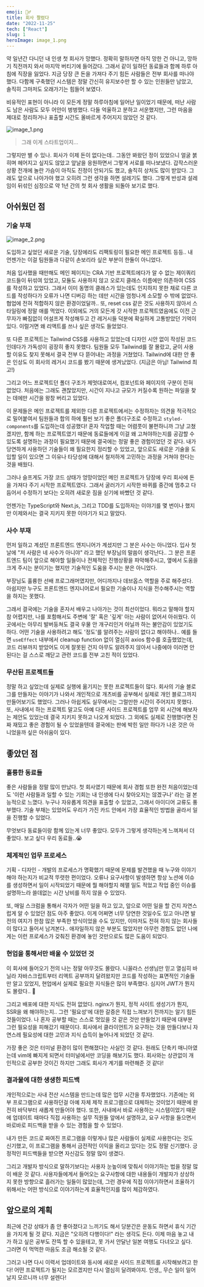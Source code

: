 ```yaml
---
emoji: 🧚‍♂️
title: 회사 짤렸다
date: "2022-11-25"
tech: ["React"]
slug: 1
heroImage: image_1.png
---
```


약 일년간 다니던 내 인생 첫 회사가 망했다. 정확히 말하자면 아직 망한 건 아니고, 망하기 직전까지 와서 마지막 버티기에 들어갔다.
그래서 같이 일하던 동료들과 함께 하루 아침에 직장을 잃었다. 지금 당장 큰 돈을 가져다 주기 힘든 사람들은 전부 회사를 떠나야 했다.
다함께 구축했던 시스템은 정말 간신히 유지보수만 할 수 있는 인원들만 남았고, 솔직히 그마저도 오래가기는 힘들어 보였다.

비유적인 표현이 아니라 이 모든게 정말 하루아침에 일어난 일이었기 때문에, 떠난 사람도 남은 사람도 모두 어안이 벙벙했다.
다들 억울하고 분하고 서운했지만, 그런 마음을 제대로 정리하거나 표출할 시간도 올바르게 주어지지 않았던 것 같다.

![image_1.png](./image_1.png)

> 그래 이게 스타트업이지...

그렇지만 별 수 있나. 회사가 이제 돈이 없다는데.. 그동안 봐왔던 정이 있었으니 얼굴 붉히며 헤어지고 싶지도 않았고 앞날을 응원하면서 그렇게 서로를 떠나보냈다. 갑작스러운 상황 전개에 놀란 가슴이 아직도 진정이 안되기도 했고, 솔직히 상처도 많이 받았다. 그래도 앞으로 나아가야 했고 오히려 그런 생각을 하면 설레기도 했다. 그렇게 반성과 설레임이 뒤섞인 심정으로 약 1년 간의 첫 회사 생활을 되돌아 보기로 했다.

## 아쉬웠던 점

### 기술 부채

![image_2.png](./image_2.png)

도입하고 싶었던 새로운 기술, 당장에라도 리팩토링이 필요한 메인 프로젝트 등등.. 내 언젠가는 이걸 팀원들과 다같이 손보리라 싶은 부분이 한둘이 아니었다.

처음 입사했을 때만해도 메인 페이지는 CRA 기반 프로젝트에다가 알 수 없는 제이쿼리 코드들이 뒤섞여 있었고, 모듈도 사용하지 않고 오로지 클래스 이름에만 의존하여 CSS를 작성하고 있었다. 그래서 이미 동명의 클래스가 있는데도 인지하지 못한 채로 다른 코드를 작성하다가 오류가 나면 디버깅 하는 데만 시간을 엄청나게 소모할 수 밖에 없었다. 협업에 전혀 적합하지 않은 환경이었달까.. 또, reset css 같은 것도 사용하지 않아서 스타일링에 정말 애를 먹었다. 이외에도 거의 모든게 갓 시작한 프로젝트였음에도 이전 근무자가 빠짐없이 어설프게 작성해두고 간 레거시들 덕분에 확실하게 고통받았던 기억이 있다. 이럴거면 왜 리액트를 쓰나 싶은 생각도 들었었다.

또 다른 프로젝트는 Tailwind CSS를 사용하고 있었는데 디자인 시안 없이 작성된 코드인데다가 가독성이 굉장히 좋지 못했다. 팀원들 모두 Tailwind를 잘 몰랐고, 굳이 사용할 이유도 찾지 못해서 결국 전부 다 뜯어내는 과정을 거쳤었다. Tailwind에 대한 안 좋은 인상도 이 회사의 레거시 코드를 봤기 때문에 생겨났었다. (지금은 아님! Tailwind 최고!)

그리고 어느 프로젝트던 폴더 구조가 제멋대로여서, 컴포넌트와 페이지의 구분이 전혀 없었다. 처음에는 그래도 괜찮았지만, 시간이 지나고 규모가 커질수록 원하는 파일을 찾는 데에만 시간을 왕창 버리고 있었다.

이 문제들은 메인 프로젝트를 제외한 다른 프로젝트에서는 수정하자는 의견을 적극적으로 밀어붙여서 팀원들과 합의 하에 훨씬 보기 좋은 폴더구조로 수정하고 `styled-components`를 도입하는데 성공했다! 혼자 작업할 때는 어렴풋이 불편하니까 그냥 고쳤겠지만, 함께 하는 프로젝트였기 때문에 동료들에게 이걸 왜 고쳐야하는지를 공감할 수 있도록 설명하는 과정이 필요했기 때문에 결국에는 정말 좋은 경험이었던 것 같다. 내가 당연하게 사용하던 기술들이 왜 필요한지 정리할 수 있었고, 앞으로도 새로운 기술을 도입할 일이 있으면 그 이유나 타당성에 대해서 철저하게 고민하는 과정을 거쳐야 한다는 것을 배웠다.

그러나 슬프게도 가장 코드 상태가 엉망이었던 메인 프로젝트가 당장에 우리 회사에 돈을 가져다 주기 시작한 프로젝트였다. 그래서 굴러가기 시작한 바퀴를 중간에 멈추고 다듬어서 수정하기 보다는 오히려 새로운 짐을 싣기에 바빴던 것 같다.

언젠가는 TypeScript와 Next.js, 그리고 TDD를 도입하자는 이야기를 몇 번이나 했지만 이제와서는 결국 지키지 못한 이야기가 되고 말았다.

### 사수 부재

먼저 일하고 계셨던 프론트엔드 엔지니어가 계셨지만 그 분은 사수는 아니었다. 입사 첫 날에 "저 사람은 네 사수가 아니야" 라고 했던 부장님의 말씀이 생각난다..
그 분은 프론트엔드 팀이 앞으로 해야할 일들이나 전체적인 진행상황을 파악해주시고, 옆에서 도움을 크게 주시는 분이기는 했지만 기술적인 도움을 주시는 분은 아니었다.

부장님도 훌륭한 선배 프로그래머였지만, 어디까지나 데브옵스 역할을 주로 해주셨다. 아쉽지만 누구도 프론트엔드 엔지니어로서 필요한 기술이나 지식을 전수해주시는 역할을 하지는 못했다.

그래서 결국에는 기술을 혼자서 배우고 나아가는 것이 최선이었다. 뭐라고 말해야 할지 참 어렵지만, 나를 포함해서도 주변에 '잘' 혹은 '깊게' 아는 사람이 없어서 아쉬웠다. 이 곳에서는 아무리 발버둥쳐도 결국 우물 안 개구리인거 아닐까 하는 불안감이 있었기도 하다. 어떤 기술을 사용하려고 해도 '정도'를 알려주는 사람이 없다고 해야하나.. 예를 들면 `useEffect` 내부에서 cleanup function 없이 열심히 axios 함수를 호출했었는데, 코드 리뷰까지 받았어도 이게 잘못된 건지 아무도 알려주지 않아서 나중에야 이러면 안된다는 걸 스스로 깨닫고 관련 코드를 전부 고친 적이 있었다.

### 무산된 프로젝트들

정말 하고 싶었는데 실제로 실행에 옮기지는 못한 프로젝트들이 많다. 회사의 기술 블로그를 만들자는 이야기가 나와서 개인적으로 개츠비를 공부해서 실제로 개인 블로그까지 만들어보기도 했었다. 그러나 아쉽게도 실무에서는 그럴만한 시간이 주어지지 못했다. 또, 사내에서 하는 프로젝트 말고도 아예 다른 사이드 프로젝트를 업무 외 시간에 해보자는 제안도 있었는데 결국 지키지 못하고 나오게 되었다. 그 외에도 실제로 진행했다면 진짜 재밌고 좋은 경험이 될 수 있었을텐데 결국에는 판에 박힌 일만 하다가 나온 것은 아니었을까 싶은 아쉬움이 있다.

## 좋았던 점

### 훌륭한 동료들

좋은 사람들을 정말 많이 만났다. 첫 회사였기 때문에 회사 경험 또한 완전 처음이었는데도 '이런 사람들과 일할 수 있는 기회는 내 인생에 다시 찾아오지는 않겠구나' 라는 걸 본능적으로 느꼈다. 누구나 자유롭게 의견을 표출할 수 있었고, 그래서 아이디어 교류도 풍부했다. 기술 부채는 있었어도 우리가 가진 카드 안에서 가장 효율적인 방법을 골라서 일을 진행할 수 있었다.

무엇보다 동료들이랑 함께 있는게 너무 좋았다. 모두가 그렇게 생각하는게 느껴져서 더 좋았다. 보고 싶다 우리 동료들..😭

### 체계적인 업무 프로세스

기획 - 디자인 - 개발의 프로세스가 명확했기 때문에 문제를 발견했을 때 누구와 이야기해야 하는지가 비교적 뚜렷한 편이었다. 오류나 요구사항이 발생하면 항상 노션에 이슈를 생성하면서 일이 시작되었기 때문에 뭘 해야할지 헤맬 일도 적었고 작업 중인 이슈를 설명하느라 쓸데없는 시간 낭비를 하지 않을 수 있었다.

또, 매일 스크럼을 통해서 각자가 어떤 일을 하고 있고, 앞으로 어떤 일을 할 건지 자연스럽게 알 수 있었던 점도 아주 좋았다. 이게 어쩌면 너무 당연한 것일수도 있고 아니면 발전의 여지가 한참 많은 부족한 방식이었을 수도 있지만, 이마저도 전혀 하지 않는 회사들이 많다고 들어서 남겨본다.. 애자일하지 않은 부분도 많았지만 아무런 경험도 없던 나에게는 이런 프로세스가 갖춰진 환경에 놓인 것만으로도 많은 도움이 되었다.

### 현업을 통해서만 배울 수 있었던 것

이 회사에 들어오기 전의 나는 정말 아무것도 몰랐다. 니꼴라스 선생님만 믿고 열심히 바닐라 자바스크립트부터 리액트 공부까지 달려왔지만 코드를 작성하는 표면적인 기술들만 알고 있었지, 현업에서 실제로 필요한 지식들은 많이 부족했다. 심지어 JWT가 뭔지도 몰랐다.. 🤫

그리고 배포에 대한 지식도 전혀 없었다. nginx가 뭔지, 정적 사이트 생성기가 뭔지, SSR을 왜 해야하는지.. 그런 '필요성'에 대한 갈증은 직접 느껴보기 전까지는 알기 힘든 것들이었다. 나 혼자 공부할 때는 스스로 멋있을 것 같은 것만 만들었기 때문에 대부분 그런 필요성을 피해갔기 때문이다. 회사에서 클라이언트가 요구하는 것을 만들다보니 자연스레 필요성에 대한 고민과 지식 습득이 늘어나게 되었던 것 같다.

가장 좋은 것은 터미널 환경이 많이 편해졌다는 사실인 것 같다. 원래도 단축키 매니아였는데 vim에 빠지게 되면서 터미널에서만 코딩을 해보기도 했다. 회사와는 상관없이 개인적으로 공부한 것이긴 하지만 그래도 회사가 계기를 마련해준 것 같다!

### 결과물에 대한 생생한 피드백

개인적으로는 사내 전산 시스템을 만드는데 많은 업무 시간을 투자했었다. 기존에는 외부 프로그램으로 사용하던걸 아예 자체 제작 프로그램으로 대체하는 것이었기 때문에 완전히 바닥부터 새롭게 만들어야 했다. 또한, 사내에서 바로 사용하는 시스템이었기 때문에 업데이트 때마다 직접 사용하는 실무 직원들 앞에서 설명하고, 요구 사항을 들으면서 바로바로 피드백을 받을 수 있는 경험을 할 수 있었다.

내가 만든 코드로 짜여진 프로그램을 이렇게나 많은 사람들이 실제로 사용한다는 것도 신기했고, 이 프로그램을 통해서 금전적인 이익을 올리고 있다는 것도 정말 신기했다. 긍정적인 피드백들을 받으면 자신감도 정말 많이 생겼다.

그리고 개발자 방식으로 말하기보다는 사용자 눈높이에 맞춰서 이야기하는 법을 정말 많이 배운 것 같다. 사용자들에게서 들어오는 요구사항에 대한 내용들이 개발자가 상상하지 못한 방향으로 흘러가는 일들이 많았는데, 그런 경우에 직접 이야기하면서 조율하기 위해서는 어떤 방식으로 이야기하는게 효율적인지를 많이 체감하였다.

## 앞으로의 계획

최근에 건강 상태가 좀 안 좋아졌다고 느끼기도 해서 당분간은 운동도 하면서 휴식 기간을 가지게 될 것 같다. 지금은 "오히려 다행이다!" 라는 생각도 든다. 이제 마음 놓고 내가 하고 싶은 공부도 잔뜩 할 수 있을테고, 못 가서 안달난 일본 여행도 다녀오고 싶다. 그러면 이 먹먹한 마음도 조금 해소될 것 같다.

그러고 나면 다시 이력서 업데이트와 동시에 새로운 사이드 프로젝트를 시작해보려고 한다! 어떤 프로젝트가 될지는 모르겠지만 다시 열심히 달려봐야지. 인생,, 무슨 일이 일어날지 모르니까 너무 설렌다!
